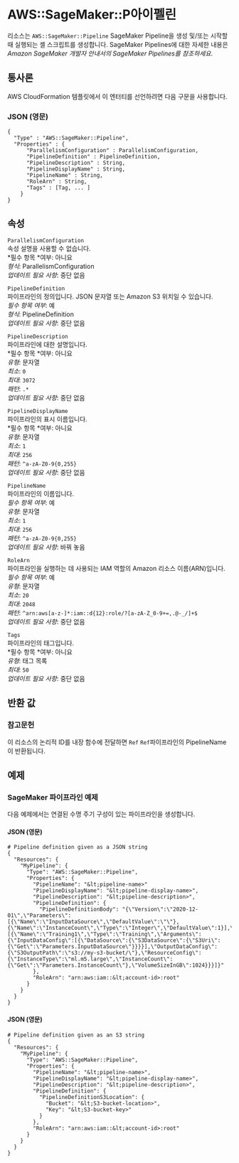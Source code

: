 # AWS::SageMaker::P아이펠린

리소스는 `AWS::SageMaker::Pipeline` SageMaker Pipeline을 생성 및/또는 시작할 때 실행되는 셸 스크립트를 생성합니다. SageMaker Pipelines에 대한 자세한 내용은 _Amazon SageMaker 개발자 안내서의 SageMaker Pipelines를 참조하세요_.

## 통사론

AWS CloudFormation 템플릿에서 이 엔터티를 선언하려면 다음 구문을 사용합니다.

### JSON (영문)

```
{
  "Type" : "AWS::SageMaker::Pipeline",
  "Properties" : {
      "ParallelismConfiguration" : ParallelismConfiguration,
      "PipelineDefinition" : PipelineDefinition,
      "PipelineDescription" : String,
      "PipelineDisplayName" : String,
      "PipelineName" : String,
      "RoleArn" : String,
      "Tags" : [Tag, ... ]
    }
}
```

## 속성

`ParallelismConfiguration`  
속성 설명을 사용할 수 없습니다.  
*필수 항목 *여부: 아니요  
_형식_: ParallelismConfiguration  
_업데이트 필요 사항_: 중단 없음

`PipelineDefinition`  
파이프라인의 정의입니다. JSON 문자열 또는 Amazon S3 위치일 수 있습니다.  
_필수 항목 여부_: 예  
_형식_: PipelineDefinition  
_업데이트 필요 사항_: 중단 없음

`PipelineDescription`  
파이프라인에 대한 설명입니다.  
*필수 항목 *여부: 아니요  
_유형_: 문자열  
_최소_: `0`  
_최대_: `3072`  
_패턴_: `.*`  
_업데이트 필요 사항_: 중단 없음

`PipelineDisplayName`  
파이프라인의 표시 이름입니다.  
*필수 항목 *여부: 아니요  
_유형_: 문자열  
_최소_: `1`  
_최대_: `256`  
_패턴_: `^a-zA-Z0-9{0,255}`  
_업데이트 필요 사항_: 중단 없음

`PipelineName`  
파이프라인의 이름입니다.  
_필수 항목 여부_: 예  
_유형_: 문자열  
_최소_: `1`  
_최대_: `256`  
_패턴_: `^a-zA-Z0-9{0,255}`  
_업데이트 필요 사항_: 바꿔 놓음

`RoleArn`  
파이프라인을 실행하는 데 사용되는 IAM 역할의 Amazon 리소스 이름(ARN)입니다.  
_필수 항목 여부_: 예  
_유형_: 문자열  
_최소_: `20`  
_최대_: `2048`  
_패턴_: `^arn:aws[a-z-]*:iam::d{12}:role/?[a-zA-Z_0-9+=,.@-_/]+$`  
_업데이트 필요 사항_: 중단 없음

`Tags`  
파이프라인의 태그입니다.  
*필수 항목 *여부: 아니요  
_유형_: 태그 목록  
_최대_: `50`  
_업데이트 필요 사항_: 중단 없음

## 반환 값

### 참고문헌

이 리소스의 논리적 ID를 내장 함수에 전달하면 `Ref` `Ref`파이프라인의 PipelineName이 반환됩니다.

## 예제

### SageMaker 파이프라인 예제

다음 예제에서는 연결된 수명 주기 구성이 있는 파이프라인을 생성합니다.

#### JSON (영문)

```
# Pipeline definition given as a JSON string
{
  "Resources": {
    "MyPipeline": {
      "Type": "AWS::SageMaker::Pipeline",
      "Properties": {
        "PipelineName": "&lt;pipeline-name>"
        "PipelineDisplayName": "&lt;pipeline-display-name>",
        "PipelineDescription": "&lt;pipeline-description>",
        "PipelineDefinition": {
          "PipelineDefinitionBody": "{\"Version\":\"2020-12-01\",\"Parameters\":[{\"Name\":\"InputDataSource\",\"DefaultValue\":\"\"},{\"Name\":\"InstanceCount\",\"Type\":\"Integer\",\"DefaultValue\":1}],\"Steps\":[{\"Name\":\"Training1\",\"Type\":\"Training\",\"Arguments\":{\"InputDataConfig\":[{\"DataSource\":{\"S3DataSource\":{\"S3Uri\":{\"Get\":\"Parameters.InputDataSource\"}}}}],\"OutputDataConfig\":{\"S3OutputPath\":\"s3://my-s3-bucket/\"},\"ResourceConfig\":{\"InstanceType\":\"ml.m5.large\",\"InstanceCount\":{\"Get\":\"Parameters.InstanceCount\"},\"VolumeSizeInGB\":1024}}}]}"
        },
        "RoleArn": "arn:aws:iam::&lt;account-id>:root"
      }
    }
  }
}
```

#### JSON (영문)

```
# Pipeline definition given as an S3 string
{
  "Resources": {
    "MyPipeline": {
      "Type": "AWS::SageMaker::Pipeline",
      "Properties": {
        "PipelineName": "&lt;pipeline-name>",
        "PipelineDisplayName": "&lt;pipeline-display-name>",
        "PipelineDescription": "&lt;pipeline-description>",
        "PipelineDefinition": {
          "PipelineDefinitionS3Location": {
            "Bucket": "&lt;S3-bucket-location>",
            "Key": "&lt;S3-bucket-key>"
          }
        },
        "RoleArn": "arn:aws:iam::&lt;account-id>:root"
      }
    }
  }
}
```
